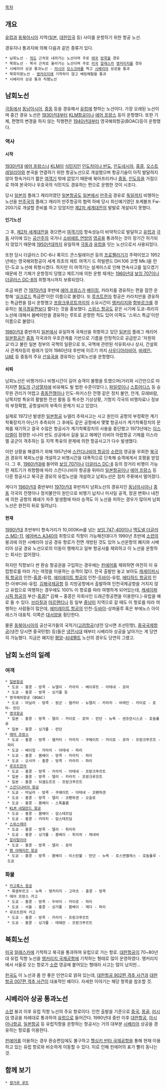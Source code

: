 [[목차]]

== 개요 ==
[[유럽]]과 [[동북아시아]] 지역([[일본]], [[대한민국]] 등) 사이를 운항하기 위한 항공 노선.

경유지나 통과지에 의해 다음과 같은 종류가 있다.

 * 남회노선 - [[적도]] 근처로 내려가는 노선이며 주로 [[태국]] [[방콕]]을 경유
 * 북회노선 - 북극 근처로 올라가는 노선이며 주로 [[미국]] [[알래스카]] [[앵커리지]]를 경유
 * 시베리아 상공 통과노선 - [[러시아]] [[모스크바]]를 찍고 [[시베리아]] 상공을 통과
 * 북회직항노선 - [[앵커리지]]에 기착하지 않고 베링해협을 통과
 * 시베리아 상공 통과 직행노선

== 남회노선 ==
[[극동]]에서 [[동남아시아]], [[중동]] 등을 경유해서 [[유럽]]에 향하는 노선이다. 가장 오래된 노선이며 중간 경유 노선은 [[1930년대]]부터 [[KLM]]항공이나 [[에어 프랑스]] 등이 운항했다. 또한 기체, 편명의 변경을 하지 않는 직행편은 [[1940년대]]부터 영국해외항공(BOAC)등이 운항했다.

=== 역사 ===
==== 시작 ====
[[1930년대]] [[에어 프랑스]]나 [[KLM]]이 [[식민지]]인 [[인도차이나 반도]], [[인도네시아]], [[홍콩]], [[오스트레일리아]]와 본국을 연결하기 위한 항공노선으로 개설했으며 항공기술이 아직 발달하지 않아 항속거리가 짧은 [[여객기]] 밖에 없었기 때문에 북아프리카나 [[중동]], [[인도]]등을 거점으로 하여 본국이나 우호국의 식민지도 경유하는 편으로 운행한 것이 시초다.

당시 [[일본]]의 플래그 캐리어였던 [[일본항공]]도 [[일본]]에서 [[만주국]] 경유로 [[독일]]까지 비행하는 노선을 [[만주국]]의 플래그 캐리어 만주항공의 협력 하에 당시 최신예기였던 포케불프 Fw-200기로 개설할 준비를 하고 있었지만 [[제2차 세계대전]]의 발발로 개설되지 못했다.

==== 인기노선 ====
그 후, [[제2차 세계대전]]을 겪으면서 [[여객기]]의 항속성능이 비약적으로 발달하고 [[유럽]]과 [[극동]] 사이에 있는 [[공산주의]] 국가나 [[소비에트 연방]]의 [[영공]]을 통과하는 것이 장기간 허가되지 않았기 때문에 [[1950년대]]까지 유일하게 [[극동]]과 [[유럽]]을 잇는 노선으로서 사용되었다.

또한 당시 더글러스 DC-6나 록히드 콘스털레이션 등의 [[프로펠러]]기가 주력이었고 1952년에는 영국해외항공이 세계 최초의 제트 여객기 드 하빌랜드 DH.106 코멧 Mk.I을 런던-도쿄 노선에 취항시켰다. 하지만 이 여객기는 설계미스로 인해 연속사고를 일으켰기 때문에 전 기체가 운항정지 당했고 제트기에 의한 운항 재개는 [[1960년대]] [[707|보잉 707]]이나 [[DC-8|더글러스 DC-8]]의 취항개시까지 보류되었다.

조금 바뀐 건 [[1970년대]] 후반에 [[에어 프랑스]]가 [[베이징]], 카라치를 경유하는 편을 잠깐 운항해 '[[실크로드]] 특급편'이란 이름으로 불렸다. 또 [[루프트한자]] 항공은 카라치만을 경유하는 특급편을 잠시 운항했고 [[프랑크푸르트]]까지의 소요시간이 [[앵커리지]]와 [[함부르크]]를 경유하는 [[북극]]경유편보다 짧다는 것을 홍보했다. [[스위스에어|스위스 항공]]도 같은 시기에 도쿄-취리히 노선에 대해서 봄베이만을 경유하는 루트로 운항한 적도 있어 이쪽도 '스위스 특급'이란 이름으로 불렸다.

[[1980년대]] 중반까지 [[일본]]에서 유일하게 국제선을 취항하고 있던 [[일본]]의 플래그 캐리어 [[일본항공]]은 [[중동]] 각국과의 우호관계를 기반으로 기름을 안정적으로 공급받고 '자원외교'라고 불린 일본 정부의 국책의 일환으로 또, 국책에 관련된 석유회사나 상사, 건설회사 관계자등의 왕래가 있어 1980년대 후반에 이르기 까지 [[사우디아라비아]], [[바레인]], [[UAE]] 등 중동의 주요 [[산유국]]을 경유하는 남회노선을 운항했다.
==== 쇠퇴 ====
남회노선은 비행거리나 비행시간이 길어 승객이 불평을 토했으며(거리와 시간만으로 따지자면 [[철도]]의 [[근성열차]]에 비유해도 될 법한 수준이었다.), [[파일럿]]이나 [[스튜어디스]] 등 승무원 관리가 어렵고 [[중동전쟁]]이나 인도-파키스탄 전쟁 같은 정치 불안, 안개, 모래바람, 남쪽지방 특유의 활발한 전선 활동 등 특수한 기상상황, 기항지 각국의 비행자료나 정보의 부정확함, 공항설비의 부족이 문제가 되고 있었다.

실제로 1972년 발생한 [[일본항공]] 뉴델리 추락사고는 사고 원인이 공항의 부정확한 계기착륙장치가 아닌가 추측되어 그 후에도 같은 공항에서 몇몇 항공사가 계기착륙장치의 문제를 재기하고 결국 수많은 항공사가 계기착륙장치의 사용을 중단했고 1973년에는 [[이스라엘]]이 점령한 시나이 반도 상공에서 길을 잃고 헤메던 리비아 아랍항공 기체를 이스라엘 공군이 격추하는 등 지역 특유의 문제에 의한 항공사고가 다수 발생했다.

이런 상황을 해결하기 위해 1957년에 [[스칸디나비아 항공]]이 [[소련]]의 영공을 우회한 [[북극]]권 경유의 북회노선을 개설하고 비행시간을 대폭적으로 단축해 승객에게서 호평을 받았다. 그 후, [[1960년대]]에 들어와 [[707|보잉 707]]이나 [[DC-8|더글러스 DC-8]] 등의 장거리 비행이 가능한 제트기가 취항함에 따라 스칸디나비아 항공을 뒤따라 [[일본항공]]이나 [[에어 프랑스]] 등 다른 항공사고 북극권 경유의 유럽노선을 개설하고 남회노선은 점차 주류에서 멀어졌다.

게다가 [[1960년대]] 중반부터 [[1970년대]] 후반까지 남회노선의 경유지인 [[동남아시아]]나 [[중동]] 각국의 전쟁이나 정치불안이 원인으로 비행기 납치나 미사일 공격, 정권 변화나 내전에 의한 공항의 폐쇄가 자주 발생함에 따라 승객도 이 노선을 피하는 경우가 많아져 남회노선은 완전히 뒤로 밀려났다.

==== 현재 ====
[[1990년대]] 초반부터 항속거리가 10,000Km를 넘는 [[747|보잉 747-400]]이나 [[MD-11|맥도넬 더글러스 MD-11]], [[A340|에어버스 A340]]의 취항으로 직항이 가능해진데다가 1990년 초반에 [[소련]]의 붕괴에 의한 시베리아 상공 경유 항로가 전면 개방된 것도 있어 노선운항의 폐지와 시베리아 상공 경유 노선으로의 이동이 행해지고 일부 항공사를 제외하고 이 노선을 운항하는 회사는 없어졌다.

하지만 직항보다 싼 환승 항공권을 구입하는 경우에는 [[핀에어]]를 제외하면 여전히 이 유럽항로를 따라 가는 여정을 이용하는 승객이 많다. 한국 출발만 놓고 보아도 [[캐세이퍼시픽 항공]]의 인천-[[홍콩 국제공항|홍콩]]-유럽, [[에미레이트 항공]]의 인천-[[두바이 국제공항|두바이]]-유럽, [[에티하드 항공]]의 인천-아부다비-유럽. [[김해국제공항]] 등 지방공항에서 출발하여 인천국제공항을 거치지 않고 유럽으로 여행하는 경우에도 100% 이 항로를 따라 여행하게 되어있는데, [[캐세이퍼시픽 항공]]의 부산-[[홍콩 국제공항|홍콩]][* 김해 ~ 홍콩은 자회사인 드래곤항공편을 이용한다.]-유럽을 예로 들 수 있다. [[브라질]]과 [[아르헨티나]] 등 일부 [[중남미]] 지역으로 갈 때도 이 항로를 따라 여행하는 사람들이 많은데, [[에미레이트 항공]]의 인천-[[두바이 국제공항|두바이]]-상파울루 혹은 부에노스 아이레스가 대표적. 이쪽은 [[대서양]]을 횡단한다.

물론 [[동북아시아]]의 공산국가들의 국적기([[고려항공]](냉전 당시면 조선민항), [[중국국제항공]](냉전 당시면 중국민항) 등)들은 [[냉전]]시대 때부터 시베리아 상공을 날아가는 게 당연히 가능했다. 지금은 폐지된 [[평양순안국제공항|평양]]-[[베를린 쇠네펠트 국제공항|쇠네펠트]] 노선의 경우도 당연히 그랬고.

== 남회 노선의 일례 ==
=== 여객 ===
 * [[일본항공]]
  * 도쿄 - 홍콩 - 방콕 - 뉴델리 - 카라치 - 베이루트 - 아테네 - 로마
  * 도쿄 - 홍콩 - 방콕 - 싱가폴 등
 * 영국해외항공 (BOAC)
  * 도쿄 - 마닐라 - 방콕 - 랑군 - 캘커타 - 뉴델리 - 카라치 - 바레인 - 카이로 - 로마- 런던
 * [[영국항공]]
  * 일본 - 홍콩 - 방콕 - 델리 - 카이로 - 로마 - 런던 - 뉴욕 - 샌프란시스코 - 호놀룰루
  * 일본 - 홍콩 - 싱가폴 - 런던
 * [[에어 프랑스]]
  * 도쿄 - 홍콩 - 방콕 - 캘커타 - 카라치 - 쿠웨이트 - 카이로 - 로마 - 프랑크푸르트 - 파리
  * 도쿄 - 베이징 - 카라치 - 아테네 - 파리
  * 도쿄 - 홍콩 - 봄베이 - 방콕 - 카라치 - 파리
  * 도쿄 - 오사카 - 홍콩 - 방콕 - 카라치 - 파리
 * [[루프트한자]]
  * 도쿄 - 홍콩 - 방콕 - 카라치 - 아테네 - 프랑크푸르트
  * 일본 - 홍콩 - 방콕 - 델리 - 카라치 - 프랑크루프트
  * 일본 - 홍콩 - 뒤셀도르프 - 프랑크푸르트
 * [[스칸디나비아 항공]]
  * 도쿄 - 마닐라 - 방콕 - 쿠웨이트 - 아테네 - 코펜하겐
  * 도쿄 - 홍콩 - 방콕 - 델리 - 코펜하겐 - 오슬로
  * 도쿄 - 홍콩 - 봄베이 - 스톡홀름
 * [[KLM 네덜란드 항공]]
  * 도쿄 - 홍콩 - 봄베이 - 암스테르담
  * 도쿄 - 홍콩 - 카라치 - 암스테르담
 * [[스위스에어]]
  * 도쿄 - 홍콩 - 방콕 - 델리 - 취리히
  * 도쿄 - 홍콩 - 싱가폴 - 봄베이 - 취리히 - 제네바
 * [[알리탈리아]]
  * 도쿄 - 홍콩 - 방콕 - 델리 - 로마
 * [[팬 아메리칸 항공]]
  * 도쿄 - 홍콩 - 방콕 - 봄베이 - 이스탄불 - 런던 - 뉴욕 - 로스엔젤레스 - 호놀룰루 - 도쿄

=== 화물 ===
 * [[카고룩스 항공]]
  * 룩셈부르크 - 뉴욕 - 앵커리지 - 고마츠 - 홍콩 - 방콕
 * 에어 프랑스 카고
  * 도쿄 - 홍콩 - 방콕 - 두바이 - 카이로 - 파리
  * 도쿄 - 서울 - 홍콩 - 싱가폴 - 봄베이 - 제다 - 파리
 * 루프트한자 카고
  * 도쿄 - 홍콩 - 방콕 - 카라치 - 프랑크푸르트
  * 도쿄 - 홍콩 - 싱가폴 - 테헤란 - 프랑크푸르트

== 북회노선 ==
[[미국]] [[알래스카]]에 기착하고 북극을 통과하여 유럽으로 가는 항로. [[대한항공]]이 70~80년대 유럽 직항 노선을 [[앵커리지 국제공항]]에 기착하는 형태로 많이 운영하였다. 앵커리지에서 서울로 오는 항로가 [[소련]] 영공에 붙어있는 형태라 사고는 많이 났지만...

[[한국]]도 이 노선과 좀 안 좋은 인연으로 얽혀 있는데, [[대한항공 902편 격추 사건]]과 [[대한항공 007편 격추 사건]]이 대표적인 예이다. 자세한 이야기는 해당 항목을 참조할 것.

== 시베리아 상공 통과노선 ==
[[소련]] 붕괴 이후 유럽 직항 노선의 주요 항로이다. 인천 출발을 기준으로 [[중국]], [[몽골]], [[러시아]] 영공을 차례대로 통과하여 [[유럽]]으로 들어간다. 1990년대 중반 이후 [[대한항공]], [[아시아나항공]], [[일본항공]] 등 유럽직항을 운항하는 항공사는 거의 대부분 [[시베리아]] 상공을 경유하는 항로를 이용한다.

[[핀에어]]를 이용하는 경우 환승편임에도 불구하고 [[헬싱키 반타 국제공항]]을 통해 현재 이용하고 있는 유럽 항로와 비슷하게 이동할 수 있다. 이로 인해 핀에어의 표가 빨리 동나는 것.
== 함께 보기 ==
 * [[캥거루 루트]]
